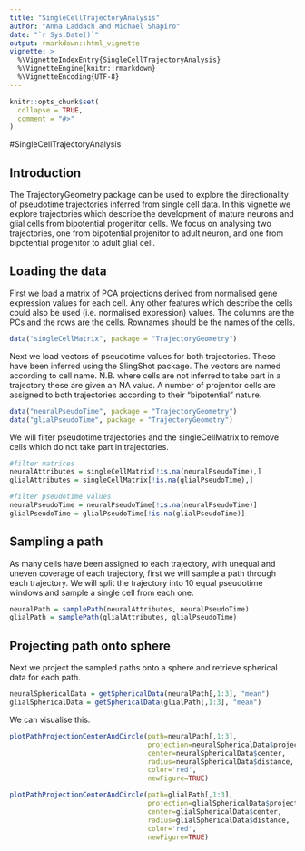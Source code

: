 ```yaml
---
title: "SingleCellTrajectoryAnalysis"
author: "Anna Laddach and Michael Shapiro"
date: "`r Sys.Date()`"
output: rmarkdown::html_vignette
vignette: >
  %\VignetteIndexEntry{SingleCellTrajectoryAnalysis}
  %\VignetteEngine{knitr::rmarkdown}
  %\VignetteEncoding{UTF-8}
---
```


```r
knitr::opts_chunk$set(
  collapse = TRUE,
  comment = "#>"
)
```
#SingleCellTrajectoryAnalysis

## Introduction

The TrajectoryGeometry package can be used to explore the directionality of pseudotime trajectories inferred from single cell data. In this vignette we explore trajectories which describe the development of mature neurons and glial cells from bipotential progenitor cells. We focus on analysing two trajectories, one from bipotential projenitor to adult neuron, and one from bipotential progenitor to adult glial cell.

## Loading the data

First we load a matrix of PCA projections derived from normalised gene expression values for each cell. Any other features which describe the cells could also be used (i.e. normalised expression) values. The columns are the PCs and the rows are the cells. Rownames should be the names of the cells.  
```r
data("singleCellMatrix", package = "TrajectoryGeometry")
```

Next we load vectors of pseudotime values for both trajectories. These have been inferred using the SlingShot package. The vectors are named according to cell name. N.B. where cells are not inferred to take part in a trajectory these are given an NA value. A number of projenitor cells are assigned to both trajectories according to their "bipotential" nature. 

```r
data("neuralPseudoTime", package = "TrajectoryGeometry")
data("glialPseudoTime", package = "TrajectoryGeometry")
```

We will filter pseudotime trajectories and the singleCellMatrix to remove cells which do not take part in trajectories.

```r
#filter matrices
neuralAttributes = singleCellMatrix[!is.na(neuralPseudoTime),]
glialAttributes = singleCellMatrix[!is.na(glialPseudoTime),]

#filter pseudotime values
neuralPseudoTime = neuralPseudoTime[!is.na(neuralPseudoTime)]
glialPseudoTime = glialPseudoTime[!is.na(glialPseudoTime)]
```


## Sampling a path

As many cells have been assigned to each trajectory, with unequal and uneven coverage of each trajectory, first we will sample a path through each trajectory. We will split the trajectory into 10 equal pseudotime windows and sample a single cell from each one. 

```r
neuralPath = samplePath(neuralAttributes, neuralPseudoTime)
glialPath = samplePath(glialAttributes, glialPseudoTime)
```

## Projecting path onto sphere

Next we project the sampled paths onto a sphere and retrieve spherical data for each path.
```r
neuralSphericalData = getSphericalData(neuralPath[,1:3], "mean") 
glialSphericalData = getSphericalData(glialPath[,1:3], "mean") 
```

We can visualise this.

```r
plotPathProjectionCenterAndCircle(path=neuralPath[,1:3],
                                  projection=neuralSphericalData$projections,
                                  center=neuralSphericalData$center,
                                  radius=neuralSphericalData$distance,
                                  color='red',
                                  newFigure=TRUE)
```

```r
plotPathProjectionCenterAndCircle(path=glialPath[,1:3],
                                  projection=glialSphericalData$projections,
                                  center=glialSphericalData$center,
                                  radius=glialSphericalData$distance,
                                  color='red',
                                  newFigure=TRUE)
```



